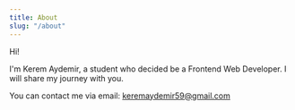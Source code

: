 ```yaml
---
title: About
slug: "/about"
---
```


Hi!

I'm Kerem Aydemir, a student who decided be a Frontend Web Developer. I will share my journey with you.

You can contact me via email: keremaydemir59@gmail.com
